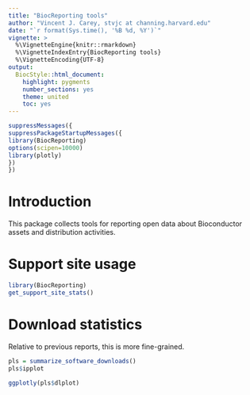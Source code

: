 ```yaml
---
title: "BiocReporting tools"
author: "Vincent J. Carey, stvjc at channing.harvard.edu"
date: "`r format(Sys.time(), '%B %d, %Y')`"
vignette: >
  %\VignetteEngine{knitr::rmarkdown}
  %\VignetteIndexEntry{BiocReporting tools}
  %\VignetteEncoding{UTF-8}
output:
  BiocStyle::html_document:
    highlight: pygments
    number_sections: yes
    theme: united
    toc: yes
---
```


```r
suppressMessages({
suppressPackageStartupMessages({
library(BiocReporting)
options(scipen=10000)
library(plotly)
})
})
```

# Introduction

This package collects tools for reporting open data about
Bioconductor assets and distribution activities.

# Support site usage

```r
library(BiocReporting)
get_support_site_stats()
```

# Download statistics

Relative to previous reports, this is more fine-grained.

```r
pls = summarize_software_downloads()
pls$ipplot
```

```r
ggplotly(pls$dlplot)
```
